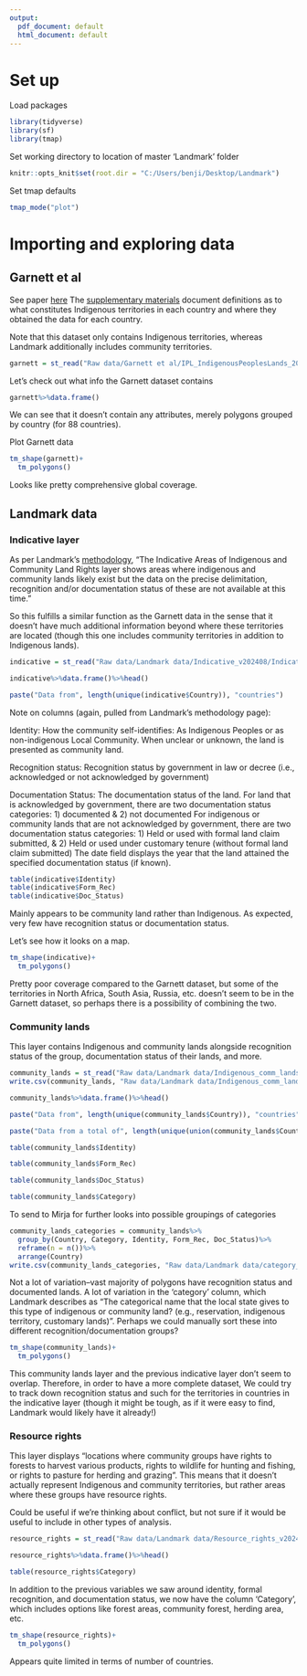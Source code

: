```yaml
---
output:
  pdf_document: default
  html_document: default
---
```

# Set up

Load packages
```r
library(tidyverse)
library(sf)
library(tmap)
```

Set working directory to location of master 'Landmark' folder
```r
knitr::opts_knit$set(root.dir = "C:/Users/benji/Desktop/Landmark")
```

Set tmap defaults
```r
tmap_mode("plot")
```


# Importing and exploring data

## Garnett et al
See paper [here](https://www.nature.com/articles/s41893-018-0100-6)
The [supplementary materials](https://static-content.springer.com/esm/art%3A10.1038%2Fs41893-018-0100-6/MediaObjects/41893_2018_100_MOESM1_ESM.pdf) document definitions as to what constitutes Indigenous territories in each country and where they obtained the data for each country.

Note that this dataset only contains Indigenous territories, whereas Landmark additionally includes community territories. 
```r
garnett = st_read("Raw data/Garnett et al/IPL_IndigenousPeoplesLands_2017/IPL_2017.shp")
```

Let's check out what info the Garnett dataset contains
```r
garnett%>%data.frame()
```
We can see that it doesn't contain any attributes, merely polygons grouped by country (for 88 countries).

Plot Garnett data
```r
tm_shape(garnett)+
  tm_polygons()
```
Looks like pretty comprehensive global coverage. 

## Landmark data

### Indicative layer

As per Landmark's [methodology](), "The Indicative Areas of Indigenous and Community Land Rights layer shows areas where indigenous and community lands likely exist but the data on the precise delimitation, recognition and/or documentation status of these are not available at this time."

So this fulfills a similar function as the Garnett data in the sense that it doesn't have much additional information beyond where these territories are located (though this one includes community territories in addition to Indigenous lands).
```r
indicative = st_read("Raw data/Landmark data/Indicative_v202408/Indicative_v202408/Indicative_comm_poly_Aug2024.shp")

indicative%>%data.frame()%>%head()
```



```r
paste("Data from", length(unique(indicative$Country)), "countries")
```

Note on columns (again, pulled from Landmark's methodology page):

Identity: How the community self-identifies: As Indigenous Peoples or as non-indigenous Local Community. When unclear or unknown, the land is presented as community land.

Recognition status: Recognition status by government in law or decree (i.e., acknowledged or not acknowledged by government)

Documentation Status: The documentation status of the land. 
For land that is acknowledged by government, there are two documentation status categories: 1) documented & 2) not documented
For indigenous or community lands that are not acknowledged by government, there are two documentation status categories: 1) Held or used with formal land claim submitted, & 2) Held or used under customary tenure (without formal land claim submitted)
The date field displays the year that the land attained the specified documentation status (if known).

```r
table(indicative$Identity)
table(indicative$Form_Rec)
table(indicative$Doc_Status)
```
Mainly appears to be community land rather than Indigenous. As expected, very few have recognition status or documentation status.

Let's see how it looks on a map.
```r
tm_shape(indicative)+
  tm_polygons()
```
Pretty poor coverage compared to the Garnett dataset, but some of the territories in North Africa, South Asia, Russia, etc. doesn't seem to be in the Garnett dataset, so perhaps there is a possibility of combining the two. 

### Community lands

This layer contains Indigenous and community lands alongside recognition status of the group, documentation status of their lands, and more.
```r
community_lands = st_read("Raw data/Landmark data/Indigenous_comm_lands_v202408/Indigenous_comm_lands_v202408/CommunityLevelData_poly_Aug2024.shp")
write.csv(community_lands, "Raw data/Landmark data/Indigenous_comm_lands_v202408/landmark_community_lands.csv", row.names = F)

community_lands%>%data.frame()%>%head()
```

```r
paste("Data from", length(unique(community_lands$Country)), "countries")

paste("Data from a total of", length(unique(union(community_lands$Country, indicative$Country))), "countries if we combine the community lands and indicative layers")
```

```r
table(community_lands$Identity)

table(community_lands$Form_Rec)

table(community_lands$Doc_Status)

table(community_lands$Category)
```

To send to Mirja for further looks into possible groupings of categories
```r
community_lands_categories = community_lands%>%
  group_by(Country, Category, Identity, Form_Rec, Doc_Status)%>%
  reframe(n = n())%>%
  arrange(Country)
write.csv(community_lands_categories, "Raw data/Landmark data/category_by_country.csv", row.names = F)
```
Not a lot of variation--vast majority of polygons have recognition status and documented lands. A lot of variation in the 'category' column, which Landmark describes as "The categorical name that the local state gives to this type of indigenous or community land? (e.g., reservation, indigenous territory, customary lands)". Perhaps we could manually sort these into different recognition/documentation groups?


```r
tm_shape(community_lands)+
  tm_polygons()
```
This community lands layer and the previous indicative layer don't seem to overlap. Therefore, in order to have a more complete dataset, We could try to track down recognition status and such for the territories in countries in the indicative layer (though it might be tough, as if it were easy to find, Landmark would likely have it already!)

### Resource rights

This layer displays "locations where community groups have rights to forests to harvest various products, rights to wildlife for hunting and fishing, or rights to pasture for herding and grazing". This means that it doesn't actually represent Indigenous and community territories, but rather areas where these groups have resource rights. 

Could be useful if we're thinking about conflict, but not sure if it would be useful to include in other types of analysis. 

```r
resource_rights = st_read("Raw data/Landmark data/Resource_rights_v202408/Resource_rights_v202408/CommunityResources_Aug2024.shp")

resource_rights%>%data.frame()%>%head()
```

```r
table(resource_rights$Category)
```

In addition to the previous variables we saw around identity, formal recognition, and documentation status, we now have the column 'Category', which includes options like forest areas, community forest, herding area, etc. 

```r
tm_shape(resource_rights)+
  tm_polygons()
```
Appears quite limited in terms of number of countries. 


